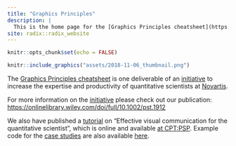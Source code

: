 ```yaml
---
title: "Graphics Principles"
description: |
  This is the home page for the [Graphics Principles cheatsheet](https://github.com/GraphicsPrinciples/CheatSheet/blob/master/NVSCheatSheet.pdf). The [cheatsheet](https://github.com/GraphicsPrinciples/CheatSheet/blob/master/NVSCheatSheet.pdf) is available on GitHub along with [R code](https://github.com/GraphicsPrinciples/CheatSheet) for many of the examples. The link to the cheatsheet github repository can be found [here](https://github.com/GraphicsPrinciples/CheatSheet). 
site: radix::radix_website
---
```


```r
knitr::opts_chunk$set(echo = FALSE)
```


```r
knitr::include_graphics("assets/2018-11-06_thumbnail.png")
```


The [Graphics Principles cheatsheet](https://github.com/GraphicsPrinciples/CheatSheet/blob/master/NVSCheatSheet.pdf) is one deliverable of an [initiative](https://onlinelibrary.wiley.com/doi/full/10.1002/pst.1912) to increase the expertise and productivity of quantitative scientists at [Novartis](https://www.novartis.com/our-science). 

For more information on the [initiative](initiative.html) please check out our publication: [https://onlinelibrary.wiley.com/doi/full/10.1002/pst.1912](https://onlinelibrary.wiley.com/doi/full/10.1002/pst.1912) 

We also have published a [tutorial](tutorial.html) on "Effective visual communication for the quantitative scientist", which is online and available [at CPT:PSP](https://ascpt.onlinelibrary.wiley.com/doi/10.1002/psp4.12455). Example code for the [case studies](https://graphicsprinciples.github.io/tutorial-case-studies) are also available [here](https://github.com/GraphicsPrinciples/tutorial-viz-com). 




